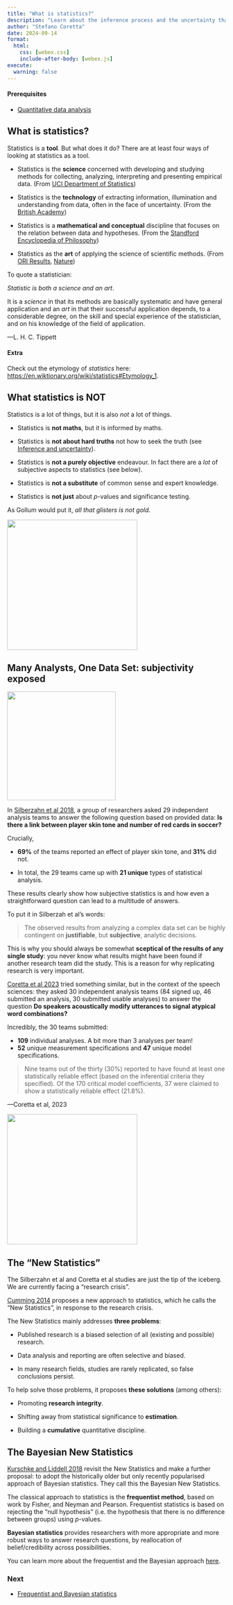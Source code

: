 ```yaml
---
title: "What is statistics?"
description: "Learn about the inference process and the uncertainty that comes with it"
author: "Stefano Coretta"
date: 2024-09-14
format: 
  html:
    css: [webex.css]
    include-after-body: [webex.js]
execute: 
  warning: false
---
```


::: callout-warning
#### Prerequisites

-   [Quantitative data analysis](data-analysis.qmd)
:::

## What is statistics?

Statistics is a **tool**. But what does it do? There are at least four ways of looking at statistics as a tool.

-   Statistics is the **science** concerned with developing and studying methods for collecting, analyzing, interpreting and presenting empirical data. (From [UCI Department of Statistics](https://www.stat.uci.edu/what-is-statistics/))

-   Statistics is the **technology** of extracting information, illumination and understanding from data, often in the face of uncertainty. (From the [British Academy](https://www.thebritishacademy.ac.uk/blog/what-is-statistics/))

-   Statistics is a **mathematical and conceptual** discipline that focuses on the relation between data and hypotheses. (From the [Standford Encyclopedia of Philosophy](https://plato.stanford.edu/entries/statistics/))

-   Statistics as the **art** of applying the science of scientific methods. (From [ORI Results](https://www.oriresults.com/articles/blog-posts/the-art-of-statistics/), [Nature](https://www.nature.com/articles/d41586-019-00898-0))

To quote a statistician:

::: callout-note
*Statistic is both a science and an art*.

It is a *science* in that its methods are basically systematic and have general application and an *art* in that their successful application depends, to a considerable degree, on the skill and special experience of the statistician, and on his knowledge of the field of application.

—L. H. C. Tippett
:::

::: {.callout-important collapse="true"}
#### Extra

Check out the etymology of *statistics* here: <https://en.wiktionary.org/wiki/statistics#Etymology_1>.
:::

## What statistics is NOT

Statistics is a lot of things, but it is also *not* a lot of things.

-   Statistics is **not maths**, but it is informed by maths.

-   Statistics is **not about hard truths** not how to seek the truth (see [Inference and uncertainty](inference.qmd)).

-   Statistics is **not a purely objective** endeavour. In fact there are a *lot* of subjective aspects to statistics (see below).

-   Statistics is **not a substitute** of common sense and expert knowledge.

-   Statistics is **not just** about $p$-values and significance testing.

As Gollum would put it, *all that glisters is not gold*.

![](../img/gollum-statistician.png){fig-align="center" width="300"}

## Many Analysts, One Data Set: subjectivity exposed

![](../img/red-card.jpg){fig-align="center" width="250"}

In [Silberzahn et al 2018](https://doi.org/10.1177/2515245917747646), a group of researchers asked 29 independent analysis teams to answer the following question based on provided data: **Is there a link between player skin tone and number of red cards in soccer?**

Crucially,

-   **69%** of the teams reported an effect of player skin tone, and **31%** did not.

-   In total, the 29 teams came up with **21 unique** types of statistical analysis.

These results clearly show how subjective statistics is and how even a straightforward question can lead to a multitude of answers.

To put it in Silberzah et al's words:

> The observed results from analyzing a complex data set can be highly contingent on **justifiable**, but **subjective**, analytic decisions.

This is why you should always be somewhat **sceptical of the results of any single study**: you never know what results might have been found if another research team did the study. This is a reason for why replicating research is very important.

<!-- TODO: add link to repro/repli -->

[Coretta et al 2023](https://doi.org/10.1177/25152459231162567) tried something similar, but in the context of the speech sciences: they asked 30 independent analysis teams (84 signed up, 46 submitted an analysis, 30 submitted usable analyses) to answer the question **Do speakers acoustically modify utterances to signal atypical word combinations?**

Incredibly, the 30 teams submitted:

-   **109** individual analyses. A bit more than 3 analyses per team!
-   **52** unique measurement specifications and **47** unique model specifications.

> Nine teams out of the thirty (30%) reported to have found at least one statistically reliable effect (based on the inferential criteria they specified). Of the 170 critical model coefficients, 37 were claimed to show a statistically reliable effect (21.8%).

—Coretta et al, 2023

![](../img/forking-paths.png){fig-align="center" width="300"}

## The "New Statistics"

The Silberzahn et al and Coretta et al studies are just the tip of the iceberg. We are currently facing a "research crisis".

<!-- Add link to research crises -->

[Cumming 2014](https://doi.org/10.1177%2F0956797613504966) proposes a new approach to statistics, which he calls the "New Statistics", in response to the research crisis. 

The New Statistics mainly addresses **three problems**:

-   Published research is a biased selection of all (existing and possible) research.

-   Data analysis and reporting are often selective and biased.

-   In many research fields, studies are rarely replicated, so false conclusions persist.

To help solve those problems, it proposes **these solutions** (among others):

-   Promoting **research integrity**.

-   Shifting away from statistical significance to **estimation**.

-   Building a **cumulative** quantitative discipline.

## The Bayesian New Statistics

[Kurschke and Liddell 2018](https://doi.org/10.3758/s13423-016-1221-4) revisit the New Statistics and make a further proposal: to adopt the historically older but only recently popularised approach of Bayesian statistics. They call this the Bayesian New Statistics.

The classical approach to statistics is the **frequentist method**, based on work by Fisher, and Neyman and Pearson. Frequentist statistics is based on rejecting the "null hypothesis" (i.e. the hypothesis that there is no difference between groups) using *p*-values.

**Bayesian statistics** provides researchers with more appropriate and more robust ways to answer research questions, by reallocation of belief/credibility across possibilities.

You can learn more about the frequentist and the Bayesian approach [here](freq-bayes.qmd).

::: callout-note
### Next

- [Frequentist and Bayesian statistics](freq-bayes.qmd)
:::
